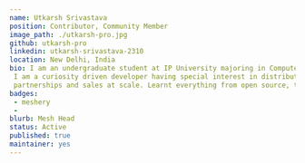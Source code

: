 ---
name: Utkarsh Srivastava
position: Contributor, Community Member
image_path: ./utkarsh-pro.jpg
github: utkarsh-pro
linkedin: utkarsh-srivastava-2310
location: New Delhi, India
bio: I am an undergraduate student at IP University majoring in Computer Science and Engineering.
 I am a curiosity driven developer having special interest in distributed systems. Co-founded Hackstrap Technologies to power networking,
 partnerships and sales at scale. Learnt everything from open source, trying to give back as much as possible.
badges:
 - meshery
 - 
blurb: Mesh Head
status: Active
published: true
maintainer: yes
---
